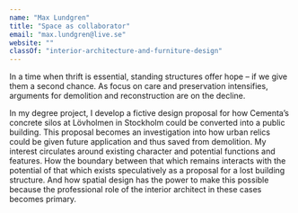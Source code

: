 ```yaml
---
name: "Max Lundgren"
title: "Space as collaborator"
email: "max.lundgren@live.se"
website: ""
classOf: "interior-architecture-and-furniture-design"
---
```













In a time when thrift is essential, standing structures offer hope – if we give them a second chance. As focus on care and preservation intensifies, arguments for demolition and reconstruction are on the decline. 

In my degree project, I develop a fictive design proposal for how Cementa’s concrete silos at Lövholmen in Stockholm could be converted into a public building. This proposal becomes an investigation into how urban relics could be given future application and thus saved from demolition. My interest circulates around existing character and potential functions and features. How the boundary between that which remains interacts with the potential of that which exists speculatively as a proposal for a lost building structure. And how spatial design has the power to make this possible because the professional role of the interior architect in these cases becomes primary.

<ImageZoom
  preview={preview271}
  zoom={zoom271}
  caption="Reception"
/>

<ImageZoom
  preview={preview272}
  zoom={zoom272}
  caption="Toilet"
/>

<ImageZoom
  preview={preview273}
  zoom={zoom273}
  caption="Foyer"
/>

<ImageZoom
  preview={preview274}
  zoom={zoom274}
  caption="Floor plan"
/>

<ImageZoom
  preview={preview275}
  zoom={zoom275}
  caption="Section"
/>

<ImageZoom
  preview={preview276}
  zoom={zoom276}
  caption=""
/>

<ImageZoom
  preview={preview277}
  zoom={zoom277}
  caption=""
/>

<ImageZoom
  preview={preview278}
  zoom={zoom278}
  caption=""
/>
